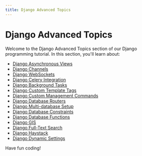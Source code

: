```yaml
---
title: Django Advanced Topics
---
```


# Django Advanced Topics

Welcome to the Django Advanced Topics section of our Django programming tutorial. In this section, you'll learn about:

- [Django Asynchronous Views](./0-django-asynchronous-views.mdx)
- [Django Channels](./1-django-channels.mdx)
- [Django WebSockets](./2-django-websockets.mdx)
- [Django Celery Integration](./3-django-celery-integration.mdx)
- [Django Background Tasks](./4-django-background-tasks.mdx)
- [Django Custom Template Tags](./5-django-custom-template-tags.mdx)
- [Django Custom Management Commands](./6-django-custom-management-commands.mdx)
- [Django Database Routers](./7-django-database-routers.mdx)
- [Django Multi-database Setup](./8-django-multi-database-setup.mdx)
- [Django Database Constraints](./9-django-database-constraints.mdx)
- [Django Database Functions](./10-django-database-functions.mdx)
- [Django GIS](./11-django-gis.mdx)
- [Django Full-Text Search](./12-django-full-text-search.mdx)
- [Django Haystack](./13-django-haystack.mdx)
- [Django Dynamic Settings](./14-django-dynamic-settings.mdx)

Have fun coding!